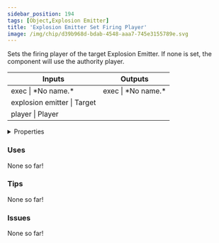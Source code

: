 ```yaml
---
sidebar_position: 194
tags: [Object,Explosion Emitter]
title: 'Explosion Emitter Set Firing Player'
image: /img/chip/d39b968d-bdab-4548-aaa7-745e3155789e.svg
---
```


Sets the firing player of the target Explosion Emitter. If none is set, the component will use the authority player.



<IChip uuid="d39b968d-bdab-4548-aaa7-745e3155789e"/>

<table><thead><tr><th>Inputs</th><th>Outputs</th></tr></thead><tbody><tr><td>exec | *No name.*</td><td>exec | *No name.*</td></tr><tr><td>explosion emitter | Target</td><td /></tr><tr><td>player | Player</td><td /></tr></tbody></table>

<details>
  <summary>Properties</summary>
  <div>
    <div>
    <table>
      <tbody>
        <tr>
          <td>Is beta required?</td>
          <td>No</td>
        </tr>
        <tr>
          <td>Is chip a trolling risk?</td>
          <td>No</td>
        </tr>
        <tr>
          <td>Is chip a role assignment risk?</td>
          <td>No</td>
        </tr>
        <tr>
          <td>Chip UUID</td>
          <td>d39b968d-bdab-4548-aaa7-745e3155789e</td>
        </tr>
        <tr>
          <td>Room availability</td>
          <td>Available everywhere</td>
        </tr>
      </tbody>
    </table>
    </div>
  </div>
</details>

### Uses

None so far!

### Tips

None so far!

### Issues

None so far!